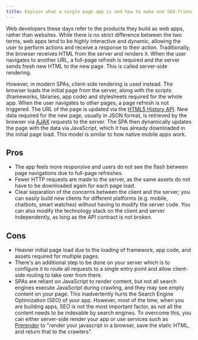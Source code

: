 ```yaml
---
title: Explain what a single page app is and how to make one SEO-friendly
---
```


Web developers these days refer to the products they build as web apps, rather than websites. While there is no strict difference between the two terms, web apps tend to be highly interactive and dynamic, allowing the user to perform actions and receive a response to their action. Traditionally, the browser receives HTML from the server and renders it. When the user navigates to another URL, a full-page refresh is required and the server sends fresh new HTML to the new page. This is called server-side rendering.

However, in modern SPAs, client-side rendering is used instead. The browser loads the initial page from the server, along with the scripts (frameworks, libraries, app code) and stylesheets required for the whole app. When the user navigates to other pages, a page refresh is not triggered. The URL of the page is updated via the [HTML5 History API](https://developer.mozilla.org/en-US/docs/Web/API/History_API). New data required for the new page, usually in JSON format, is retrieved by the browser via [AJAX](https://developer.mozilla.org/en-US/docs/AJAX/Getting_Started) requests to the server. The SPA then dynamically updates the page with the data via JavaScript, which it has already downloaded in the initial page load. This model is similar to how native mobile apps work.

## Pros

- The app feels more responsive and users do not see the flash between page navigations due to full-page refreshes.
- Fewer HTTP requests are made to the server, as the same assets do not have to be downloaded again for each page load.
- Clear separation of the concerns between the client and the server; you can easily build new clients for different platforms (e.g. mobile, chatbots, smart watches) without having to modify the server code. You can also modify the technology stack on the client and server independently, as long as the API contract is not broken.

## Cons

- Heavier initial page load due to the loading of framework, app code, and assets required for multiple pages.
- There's an additional step to be done on your server which is to configure it to route all requests to a single entry point and allow client-side routing to take over from there.
- SPAs are reliant on JavaScript to render content, but not all search engines execute JavaScript during crawling, and they may see empty content on your page. This inadvertently hurts the Search Engine Optimization (SEO) of your app. However, most of the time, when you are building apps, SEO is not the most important factor, as not all the content needs to be indexable by search engines. To overcome this, you can either server-side render your app or use services such as [Prerender](https://prerender.io/) to "render your javascript in a browser, save the static HTML, and return that to the crawlers".
